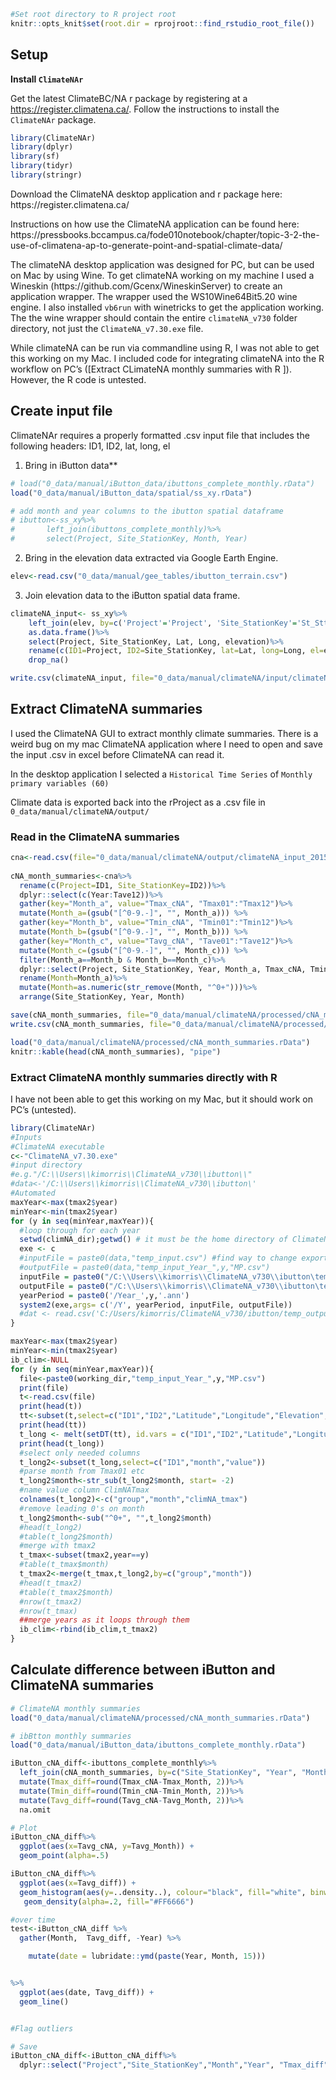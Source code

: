 ```r
#Set root directory to R project root
knitr::opts_knit$set(root.dir = rprojroot::find_rstudio_root_file())
```

## Setup {.unnumbered}

**Install `ClimateNAr`**

Get the latest ClimateBC/NA r package by registering at a <https://register.climatena.ca/>. Follow the instructions to install the `ClimateNAr` package.

```r
library(ClimateNAr)
library(dplyr)
library(sf)
library(tidyr)
library(stringr)
```

Download the ClimateNA desktop application and r package here: https://register.climatena.ca/

Instructions on how use the ClimateNA application can be found here: https://pressbooks.bccampus.ca/fode010notebook/chapter/topic-3-2-the-use-of-climatena-ap-to-generate-point-and-spatial-climate-data/


The climateNA desktop application was designed for PC, but can be used on Mac by using Wine. To get climateNA working on my machine I used a Wineskin (https://github.com/Gcenx/WineskinServer) to create an application wrapper. The wrapper used the WS10Wine64Bit5.20 wine engine. I also installed `vb6run` with winetricks to get the application working. The the wine wrapper should contain the entire `climateNA_v730` folder directory, not just the `ClimateNA_v7.30.exe` file. 

While climateNA can be run via commandline using R, I was not able to get this working on my Mac. I included code for integrating climateNA into the R workflow on PC's ([Extract CLimateNA monthly summaries with R ]). However, the R code is untested. 


## Create input file {.unnumbered}

ClimateNAr requires a properly formatted .csv input file that includes the following headers: ID1, ID2, lat, long, el


1.  Bring in iButton data\*\*

```r
# load("0_data/manual/iButton_data/ibuttons_complete_monthly.rData")
load("0_data/manual/iButton_data/spatial/ss_xy.rData")

# add month and year columns to the ibutton spatial dataframe
# ibutton<-ss_xy%>%
#       left_join(ibuttons_complete_monthly)%>%
#       select(Project, Site_StationKey, Month, Year)
```

2.  Bring in the elevation data extracted via Google Earth Engine.

```r
elev<-read.csv("0_data/manual/gee_tables/ibutton_terrain.csv")
```

3.  Join elevation data to the iButton spatial data frame.

```r
climateNA_input<- ss_xy%>%
    left_join(elev, by=c('Project'='Project', 'Site_StationKey'='St_SttK'))%>%
    as.data.frame()%>%
    select(Project, Site_StationKey, Lat, Long, elevation)%>%
    rename(c(ID1=Project, ID2=Site_StationKey, lat=Lat, long=Long, el=elevation))%>%
    drop_na()

write.csv(climateNA_input, file="0_data/manual/climateNA/input/climateNA_input.csv", row.names = FALSE)  
```

## Extract ClimateNA summaries {-}

I used the ClimateNA GUI to extract monthly climate summaries. There is a weird bug on my mac ClimateNA application where I need to open and save the input .csv in excel before ClimateNA can read it.   

In the desktop application I selected a `Historical Time Series` of `Monthly primary variables (60)`

Climate data is exported back into the rProject as a .csv file in `0_data/manual/climateNA/output/`

### Read in the ClimateNA summaries {-}

```r
cna<-read.csv(file="0_data/manual/climateNA/output/climateNA_input_2015-2021MP.csv")
  
cNA_month_summaries<-cna%>%
  rename(c(Project=ID1, Site_StationKey=ID2))%>%
  dplyr::select(c(Year:Tave12))%>%
  gather(key="Month_a", value="Tmax_cNA", "Tmax01":"Tmax12")%>%
  mutate(Month_a=(gsub("[^0-9.-]", "", Month_a))) %>%
  gather(key="Month_b", value="Tmin_cNA", "Tmin01":"Tmin12")%>%
  mutate(Month_b=(gsub("[^0-9.-]", "", Month_b))) %>%
  gather(key="Month_c", value="Tavg_cNA", "Tave01":"Tave12")%>%
  mutate(Month_c=(gsub("[^0-9.-]", "", Month_c))) %>%
  filter(Month_a==Month_b & Month_b==Month_c)%>%
  dplyr::select(Project, Site_StationKey, Year, Month_a, Tmax_cNA, Tmin_cNA, Tavg_cNA)%>%
  rename(Month=Month_a)%>%
  mutate(Month=as.numeric(str_remove(Month, "^0+")))%>%
  arrange(Site_StationKey, Year, Month)

save(cNA_month_summaries, file="0_data/manual/climateNA/processed/cNA_month_summaries.rData")
write.csv(cNA_month_summaries, file="0_data/manual/climateNA/processed/cNA_month_summaries.csv")
```

```r
load("0_data/manual/climateNA/processed/cNA_month_summaries.rData")
knitr::kable(head(cNA_month_summaries), "pipe") 
```



### Extract ClimateNA monthly summaries directly with R {-}

I have not been able to get this working on my Mac, but it should work on PC's (untested).


```r
library(ClimateNAr)
#Inputs
#ClimateNA executable
c<-"ClimateNA_v7.30.exe"
#input directory
#e.g."/C:\\Users\\kimorris\\ClimateNA_v730\\ibutton\\"
#data<-'/C:\\Users\\kimorris\\ClimateNA_v730\\ibutton\'
#Automated
maxYear<-max(tmax2$year)
minYear<-min(tmax2$year)
for (y in seq(minYear,maxYear)){
  #loop through for each year
  setwd(climNA_dir);getwd() # it must be the home directory of ClimateNA
  exe <- c
  #inputFile = paste0(data,"temp_input.csv") #find way to change exported file location earlier into format needed here?
  #outputFile = paste0(data,"temp_input_Year_",y,"MP.csv")
  inputFile = paste0("/C:\\Users\\kimorris\\ClimateNA_v730\\ibutton\temp_input.csv") #find way to change exported file location earlier into format needed here?
  outputFile = paste0("/C:\\Users\\kimorris\\ClimateNA_v730\\ibutton\temp_input.csv","temp_input_Year_",y,"MP.csv")
  yearPeriod = paste0('/Year_',y,'.ann')
  system2(exe,args= c('/Y', yearPeriod, inputFile, outputFile)) 
  #dat <- read.csv('C:/Users/kimorris/ClimateNA_v730/ibutton/temp_output.csv'); head(dat) 
}

maxYear<-max(tmax2$year)
minYear<-min(tmax2$year)
ib_clim<-NULL
for (y in seq(minYear,maxYear)){
  file<-paste0(working_dir,"temp_input_Year_",y,"MP.csv")
  print(file)
  t<-read.csv(file)
  print(head(t))
  tt<-subset(t,select=c("ID1","ID2","Latitude","Longitude","Elevation", "Tmax01","Tmax02","Tmax03","Tmax04","Tmax05","Tmax06","Tmax07","Tmax08","Tmax09","Tmax10","Tmax11","Tmax12"))
  print(head(tt))
  t_long <- melt(setDT(tt), id.vars = c("ID1","ID2","Latitude","Longitude","Elevation"), variable.name = "month")
  print(head(t_long))
  #select only needed columns
  t_long2<-subset(t_long,select=c("ID1","month","value"))
  #parse month from Tmax01 etc
  t_long2$month<-str_sub(t_long2$month, start= -2)
  #name value column ClimNATmax
  colnames(t_long2)<-c("group","month","climNA_tmax")
  #remove leading 0's on month
  t_long2$month<-sub("^0+", "",t_long2$month)
  #head(t_long2)
  #table(t_long2$month)
  #merge with tmax2
  t_tmax<-subset(tmax2,year==y)
  #table(t_tmax$month)
  t_tmax2<-merge(t_tmax,t_long2,by=c("group","month"))
  #head(t_tmax2)
  #table(t_tmax2$month)
  #nrow(t_tmax2)
  #nrow(t_tmax)
  ##merge years as it loops through them
  ib_clim<-rbind(ib_clim,t_tmax2)
}
```

## Calculate difference between iButton and ClimateNA summaries {-}

```r
# ClimateNA monthly summaries
load("0_data/manual/climateNA/processed/cNA_month_summaries.rData")

# ibBtton monthly summaries
load("0_data/manual/iButton_data/ibuttons_complete_monthly.rData")

iButton_cNA_diff<-ibuttons_complete_monthly%>%
  left_join(cNA_month_summaries, by=c("Site_StationKey", "Year", "Month"))%>%
  mutate(Tmax_diff=round(Tmax_cNA-Tmax_Month, 2))%>%
  mutate(Tmin_diff=round(Tmin_cNA-Tmin_Month, 2))%>%
  mutate(Tavg_diff=round(Tavg_cNA-Tavg_Month, 2))%>%
  na.omit

# Plot 
iButton_cNA_diff%>%
  ggplot(aes(x=Tavg_cNA, y=Tavg_Month)) +
  geom_point(alpha=.5)

iButton_cNA_diff%>%
  ggplot(aes(x=Tavg_diff)) +
  geom_histogram(aes(y=..density..), colour="black", fill="white", binwidth = .5)+
   geom_density(alpha=.2, fill="#FF6666") 

#over time
test<-iButton_cNA_diff %>%
  gather(Month,  Tavg_diff, -Year) %>%

    mutate(date = lubridate::ymd(paste(Year, Month, 15))) 


%>%
  ggplot(aes(date, Tavg_diff)) + 
  geom_line()


#Flag outliers

# Save 
iButton_cNA_diff<-iButton_cNA_diff%>%
  dplyr::select("Project","Site_StationKey","Month","Year", "Tmax_diff", "Tmin_diff", "Tavg_diff" )

```



